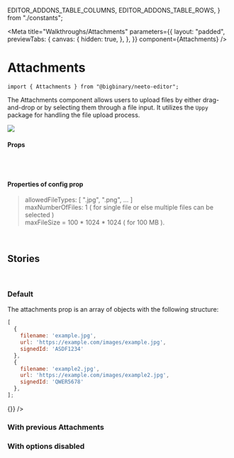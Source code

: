   EDITOR_ADDONS_TABLE_COLUMNS,
  EDITOR_ADDONS_TABLE_ROWS,
} from "./constants";

<Meta
  title="Walkthroughs/Attachments"
  parameters={{
    layout: "padded",
    previewTabs: {
      canvas: {
        hidden: true,
      },
    },
  }}
  component={Attachments}
/>



# Attachments

`import { Attachments } from "@bigbinary/neeto-editor";`

The Attachments component allows users to upload files by either drag-and-drop or by selecting them through a file input. It utilizes the `Uppy` package for handling the file upload process.

<img src={DefaultAttachment} />
<br />

#### **Props**

<Table columns={EDITOR_ADDONS_TABLE_COLUMNS} rows={EDITOR_ADDONS_TABLE_ROWS} />
<br />
<br />

#### **Properties of config prop**

> allowedFileTypes: [ ".jpg", ".png", ... ]<br />
> maxNumberOfFiles: 1 ( for single file or else multiple files can be selected )<br />
> maxFileSize = 100 \* 1024 \* 1024 ( for 100 MB ).

<br />

## **Stories**
<br />

### **Default**

The attachments prop is an array of objects with the following structure:

```js
[
  {
    filename: 'example.jpg',
    url: 'https://example.com/images/example.jpg',
    signedId: 'ASDF1234'
  },
  {
    filename: 'example2.jpg',
    url: 'https://example.com/images/example2.jpg',
    signedId: 'QWER5678'
  },
];
```
<Canvas>
  <Story name="Default">
    <Attachments attachments={[]} onChange={() => {}} />
  </Story>
</Canvas>

### **With previous Attachments**
<Canvas>
  <Story name="With previous Attachments">
    <Attachments attachments={attachments} onChange={setAttachments} />
  </Story>
</Canvas>

### **With options disabled**
<Canvas>
  <Story name="With options disabled">
    <Attachments attachments={attachments} onChange={setAttachments} isIndependent={false} disabled />
  </Story>
</Canvas>

